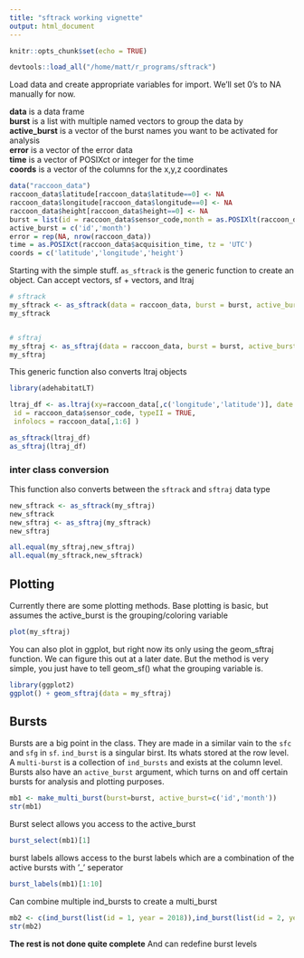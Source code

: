 ```yaml
---
title: "sftrack working vignette"
output: html_document
---
```


```r
knitr::opts_chunk$set(echo = TRUE)
```

```r
devtools::load_all("/home/matt/r_programs/sftrack")

```

Load data and create appropriate variables for import. We'll set 0's to NA manually for now.  

**data** is a data frame  
**burst** is a list with multiple named vectors to group the data by  
**active_burst** is a vector of the burst names you want to be activated for analysis  
**error** is a vector of the error data  
**time** is a vector of POSIXct or integer for the time  
**coords** is a vector of the columns for the x,y,z coordinates  

```r
data("raccoon_data")
raccoon_data$latitude[raccoon_data$latitude==0] <- NA
raccoon_data$longitude[raccoon_data$longitude==0] <- NA
raccoon_data$height[raccoon_data$height==0] <- NA
burst = list(id = raccoon_data$sensor_code,month = as.POSIXlt(raccoon_data$utc_date)$mon, height =as.numeric(raccoon_data$height>5))
active_burst = c('id','month')
error = rep(NA, nrow(raccoon_data))
time = as.POSIXct(raccoon_data$acquisition_time, tz = 'UTC')
coords = c('latitude','longitude','height')
```

###############################################

Starting with the simple stuff. `as_sftrack` is the generic function to create an object. Can accept vectors, sf + vectors, and ltraj  
```r
# sftrack
my_sftrack <- as_sftrack(data = raccoon_data, burst = burst, active_burst = active_burst, error = error, time = time , coords = coords )
my_sftrack


# sftraj
my_sftraj <- as_sftraj(data = raccoon_data, burst = burst, active_burst = active_burst, error = error, time = time , coords = coords )
my_sftraj


```

This generic function also converts ltraj objects  
```r
library(adehabitatLT)

ltraj_df <- as.ltraj(xy=raccoon_data[,c('longitude','latitude')], date = as.POSIXct(raccoon_data$acquisition_time),
 id = raccoon_data$sensor_code, typeII = TRUE,
 infolocs = raccoon_data[,1:6] )

as_sftrack(ltraj_df)
as_sftraj(ltraj_df)


```


### inter class conversion
This function also converts between the `sftrack` and `sftraj` data type

```r
new_sftrack <- as_sftrack(my_sftraj)
new_sftrack
new_sftraj <- as_sftraj(my_sftrack)
new_sftraj

all.equal(my_sftraj,new_sftraj)
all.equal(my_sftrack,new_sftrack)
```


## Plotting

Currently there are some plotting methods. Base plotting is basic, but assumes the active_burst is the grouping/coloring variable  

```r
plot(my_sftraj)
```


You can also plot in ggplot, but right now its only using the geom_sftraj function. We can figure this out at a later date. But the method is very simple,
you just have to tell geom_sf() what the grouping variable is.

```r
library(ggplot2)
ggplot() + geom_sftraj(data = my_sftraj)
```

## Bursts  

Bursts are a big point in the class. They are made in a similar vain to the `sfc` and `sfg` in `sf`. `ind_burst` is a singular birst. Its whats
stored at the row level. A `multi-burst` is a collection of `ind_bursts` and exists at the column level. Bursts also have an `active_burst` argument, which turns on and off certain bursts for analysis and plotting purposes.


```r
mb1 <- make_multi_burst(burst=burst, active_burst=c('id','month'))
str(mb1)
```


Burst select allows you access to the active_burst

```r
burst_select(mb1)[1]
```

burst labels allows access to the burst labels which are a combination of the active bursts with '_' seperator

```r
burst_labels(mb1)[1:10]
```

 
Can combine multiple ind_bursts to create a multi_burst
```r
mb2 <- c(ind_burst(list(id = 1, year = 2018)),ind_burst(list(id = 2, year = 2018))) 
str(mb2)
```
**The rest is not done quite complete** 
And can redefine burst levels
